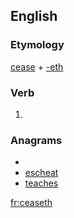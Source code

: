 ==English==

===Etymology===
[[cease]] + [[-eth]]

===Verb===
{{en-verb form}}

# {{archaic third-person singular of|cease}}

===Anagrams===
* {{alphagram|aceehst}}
* [[escheat#English|escheat]]
* [[teaches#English|teaches]]


[[fr:ceaseth]]